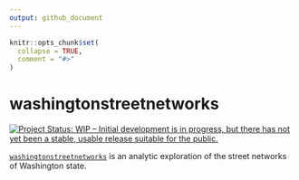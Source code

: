 ```yaml
---
output: github_document
---
```


<!-- README.md is generated from README.Rmd. Please edit that file -->

```r
knitr::opts_chunk$set(
  collapse = TRUE,
  comment = "#>"
)
```

# washingtonstreetnetworks

<!-- badges: start -->
[![Project Status: WIP – Initial development is in progress, but there
has not yet been a stable, usable release suitable for the
public.](http://www.repostatus.org/badges/latest/wip.svg)](http://www.repostatus.org/#wip)
<!-- badges: end -->
<!-- badges: end -->

[`washingtonstreetnetworks`](https://github.com/tiernanmartin/washingtonstreetnetworks)
is an analytic exploration of the street networks of Washington state.

